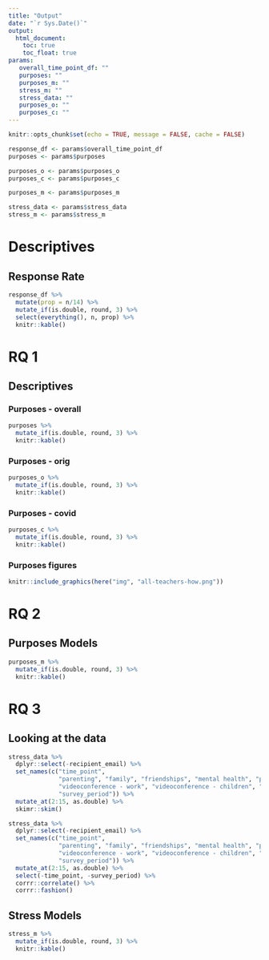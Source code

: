 ```yaml
---
title: "Output"
date: "`r Sys.Date()`"
output:
  html_document:
    toc: true
    toc_float: true
params:
   overall_time_point_df: ""
   purposes: ""
   purposes_m: ""
   stress_m: ""
   stress_data: ""
   purposes_o: ""
   purposes_c: ""
---
```


```r
knitr::opts_chunk$set(echo = TRUE, message = FALSE, cache = FALSE)

response_df <- params$overall_time_point_df
purposes <- params$purposes

purposes_o <- params$purposes_o
purposes_c <- params$purposes_c

purposes_m <- params$purposes_m

stress_data <- params$stress_data
stress_m <- params$stress_m
```

# Descriptives

## Response Rate

```r
response_df %>% 
  mutate(prop = n/14) %>% 
  mutate_if(is.double, round, 3) %>% 
  select(everything(), n, prop) %>% 
  knitr::kable()
```

# RQ 1

## Descriptives

### Purposes - overall

```r
purposes %>% 
  mutate_if(is.double, round, 3) %>% 
  knitr::kable()
```

### Purposes - orig

```r
purposes_o %>% 
  mutate_if(is.double, round, 3) %>% 
  knitr::kable()
```

### Purposes - covid

```r
purposes_c %>% 
  mutate_if(is.double, round, 3) %>% 
  knitr::kable()
```

### Purposes figures

```r
knitr::include_graphics(here("img", "all-teachers-how.png"))
```

# RQ 2

## Purposes Models

```r
purposes_m %>% 
  mutate_if(is.double, round, 3) %>% 
  knitr::kable()
```

# RQ 3

## Looking at the data 

```r
stress_data %>% 
  dplyr::select(-recipient_email) %>% 
  set_names(c("time_point", 
              "parenting", "family", "friendships", "mental health", "physical health", "covid - self", "covid - family", "covid - community",
              "videoconference - work", "videoconference - children", "hardware", "lms", "email", "social media",
              "survey_period")) %>% 
  mutate_at(2:15, as.double) %>% 
  skimr::skim()

stress_data %>% 
  dplyr::select(-recipient_email) %>% 
  set_names(c("time_point", 
              "parenting", "family", "friendships", "mental health", "physical health", "covid - self", "covid - family", "covid - community",
              "videoconference - work", "videoconference - children", "hardware", "lms", "email", "social media",
              "survey_period")) %>% 
  mutate_at(2:15, as.double) %>% 
  select(-time_point, -survey_period) %>% 
  corrr::correlate() %>% 
  corrr::fashion()
```

## Stress Models

```r
stress_m %>% 
  mutate_if(is.double, round, 3) %>% 
  knitr::kable()
```
